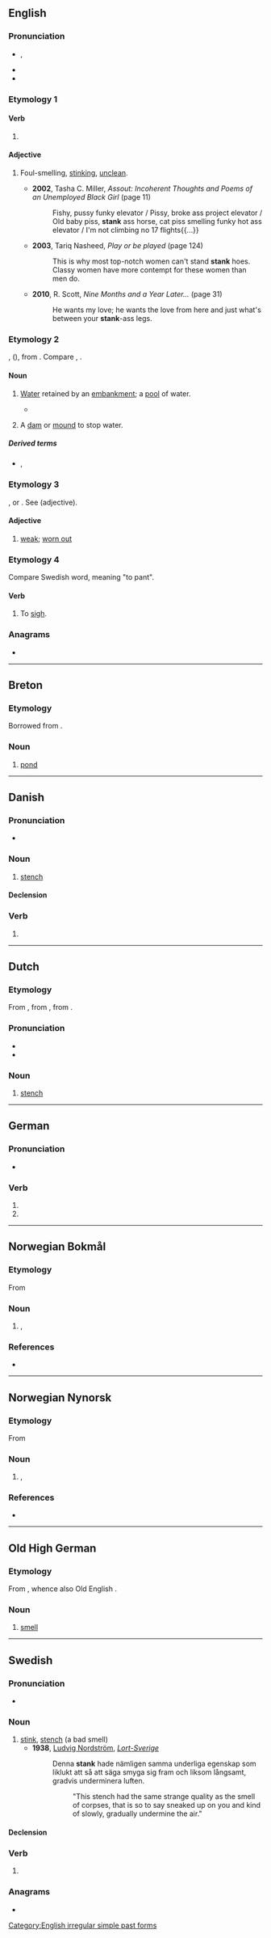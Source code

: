 {{also|Stank}}
==English==

===Pronunciation===
* {{enPR|stăngk}}, {{IPA|en|/stæŋk/}}
* {{audio|en|En-au-stank.ogg|Audio (AU)}}
* {{rhymes|en|æŋk}}

===Etymology 1===

====Verb====
{{head|en|verb form}}

# {{en-simple past of|stink}}

====Adjective====
{{en-adj|-}}

# {{lb|en|AAVE|slang|derogatory}} Foul-smelling, [[stink]]ing, [[unclean]].
#* '''2002''', Tasha C. Miller, ''Assout: Incoherent Thoughts and Poems of an Unemployed Black Girl'' (page 11)
#*: Fishy, pussy funky elevator / Pissy, broke ass project elevator / Old baby piss, '''stank''' ass horse, cat piss smelling funky hot ass elevator / I'm not climbing no 17 flights{{...}}
#* '''2003''', Tariq Nasheed, ''Play or be played'' (page 124)
#*: This is why most top-notch women can't stand '''stank''' hoes. Classy women have more contempt for these women than men do.
#* '''2010''', R. Scott, ''Nine Months and a Year Later...'' (page 31)
#*: He wants my love; he wants the love from here and just what's between your '''stank'''-ass legs.

===Etymology 2===
{{der|en|fr|estanc}}, ({{cog|fr|étang}}), from {{der|en|la|stagnum||a pool}}. Compare {{m|en|stagnant}}, {{m|en|stagnate}}.

====Noun====
{{en-noun}}

# {{lb|en|UK|dialect}} [[water|Water]] retained by an [[embankment]]; a [[pool]] of water.
#: {{rfquotek|en|Robert of Brunne}}
#* {{quote-book|en|author=Edward, Second Duke of York [''i.e.'', {{w|Edward of Norwich, 2nd Duke of York}}]|chapter=Of the Hart and His Nature|editors=[[w:William Adolf Baillie Grohman|W[illia]m A[dolf] Baillie-Grohman]] and F[lorence] Baillie-Grohman|title=[[w:The Master of Game|The Master of Game by Edward, Second Duke of York: The Oldest English Book on Hunting]]|location=London|publisher={{w|Chatto & Windus}}|year=c. 1425|year_published=1909|page=33|pageurl=https://archive.org/stream/masterofgameo00edwa#page/33/mode/1up|oclc=7391857537|passage=And he [the hart] fleeth then mightily and far from the hounds, that is to say he hath gone a great way from them, then he will go into the '''stank''', and will soil therein once or twice in all the '''stank''' and then he will come out again by the same way that he went in, and then he shall ruse again the same way that he came (the length of) a bow shot or more, and then he shall ruse out of the way, for to stall or squatt to rest him, and that he doeth for he knoweth well that the hounds shall come by the fues [footing] into the '''stank''' where he was.}}
# {{lb|en|UK|dialect}} A [[dam]] or [[mound]] to stop water.

=====Derived terms=====
* {{l|en|stank hen}}, {{l|en|stankie}}<!-- = moorhen -->

===Etymology 3===
{{der|en|fro|estanc}}, or {{der|en|it|stanco}}. See {{m|en|stanch}} (adjective).

====Adjective====
{{en-adj}}

# {{lb|en|obsolete}} [[weak]]; [[worn out]]
#: {{rfquotek|en|Spenser}}

===Etymology 4===
Compare Swedish word, meaning "to pant".

====Verb====
{{en-verb}}

# {{lb|en|obsolete|UK|dialect}} To [[sigh]].

{{Webster 1913}}

===Anagrams===
* {{anagrams|en|a=aknst|tanks}}

[[Category:English irregular simple past forms]]

----

==Breton==

===Etymology===
Borrowed from {{bor|br|fro|estanc}}.

===Noun===
{{head|br|noun|g=m}}

# [[pond]]

----

==Danish==

===Pronunciation===
* {{IPA|da|[ˈsd̥ɑŋˀɡ̊]}}

===Noun===
{{da-noun|en|e}}

# [[stench]]

====Declension====
{{da-noun-infl|en|e}}

===Verb===
{{head|da|verb form}}

# {{past tense of|da|stinke}}

----

==Dutch==

===Etymology===
From {{inh|nl|dum|stanc}}, from {{inh|nl|odt|stank}}, from {{inh|nl|gem-pro|*stankwaz}}.

===Pronunciation===
* {{audio|nl|Nl-stank.ogg|Audio}}
* {{rhymes|nl|ɑŋk}}

===Noun===
{{nl-noun|m|-en|stankje}}

# [[stench]]

----

==German==

===Pronunciation===
* {{rhymes|de|aŋk}}

===Verb===
{{head|de|verb form}}

# {{de-verb form of|stinken|1|s|v}}
# {{de-verb form of|stinken|3|s|v}}

----

==Norwegian Bokmål==

===Etymology===
From {{der|nb|nds|stank}}

===Noun===
{{nb-noun-m1}}

# {{l|en|stench}}, {{l|en|stink}}

===References===
* {{R:The Bokmål Dictionary}}

----

==Norwegian Nynorsk==

===Etymology===
From {{der|nn|nds|stank}}

===Noun===
{{nn-noun-m1}}

# {{l|en|stench}}, {{l|en|stink}}

===References===
* {{R:The Nynorsk Dictionary}}

----

==Old High German==

===Etymology===
From {{inh|goh|gem-pro|*stankwaz}}, whence also Old English {{m|ang|stenċ}}.

===Noun===
{{goh-noun|m}}

# [[smell]]

----

==Swedish==

===Pronunciation===
* {{audio|sv|Sv-en stank.ogg|audio}}

===Noun===
{{sv-noun|c}}

# [[stink]], [[stench]] (a bad smell)
#* '''1938''', [[w:Ludvig Nordström|Ludvig Nordström]], [http://runeberg.org/lortsvrg/kap5p4.html ''Lort-Sverige'']
#*: Denna '''stank''' hade nämligen samma underliga egenskap som liklukt att så att säga smyga sig fram och liksom långsamt, gradvis underminera luften.
#*:: "This stench had the same strange quality as the smell of corpses, that is so to say sneaked up on you and kind of slowly, gradually undermine the air."

====Declension====
{{sv-infl-noun-c-r|2=stanke}}

===Verb===
{{head|sv|verb form}}

# {{sv-verb-form-past|stinka}}

===Anagrams===
* {{anagrams|sv|a=aknst|Sankt|kants|sankt|tanks}}